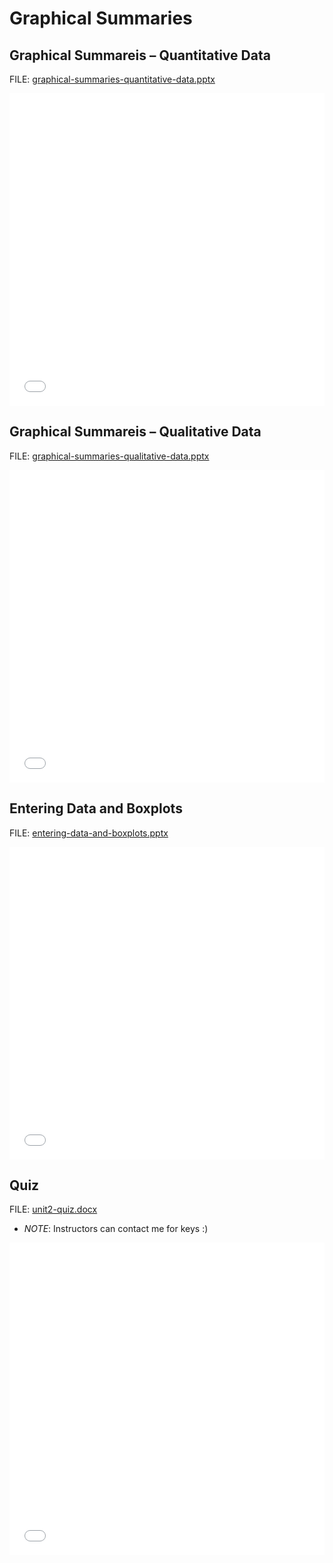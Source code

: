 # Graphical Summaries

## Graphical Summareis -- Quantitative Data

FILE: [graphical-summaries-quantitative-data.pptx](https://github.com/coltongearhart/dana320/blob/main/slides/graphical-summaries-quantitative-data.pptx)

<embed src="slides/graphical-summaries-quantitative-data.pdf" type="application/pdf" width="100%" height="500px"></embed>

## Graphical Summareis -- Qualitative Data

FILE: [graphical-summaries-qualitative-data.pptx](https://github.com/coltongearhart/dana320/blob/main/slides/graphical-summaries-qualitative-data.pptx)

<embed src="slides/graphical-summaries-qualitative-data.pdf" type="application/pdf" width="100%" height="500px"></embed>

## Entering Data and Boxplots

FILE: [entering-data-and-boxplots.pptx](https://github.com/coltongearhart/dana320/blob/main/slides/graphical-summaries-qualitative-data.pptx)

<embed src="slides/entering-data-and-boxplots.pdf" type="application/pdf" width="100%" height="500px"></embed>

## Quiz

FILE: [unit2-quiz.docx](https://github.com/coltongearhart/elementary-stats/blob/main/quizzes/unit2-quiz.docx)

-   *NOTE*: Instructors can contact me for keys :)

<embed src="quizzes/unit2-quiz.pdf" type="application/pdf" width="100%" height="500px"></embed>


